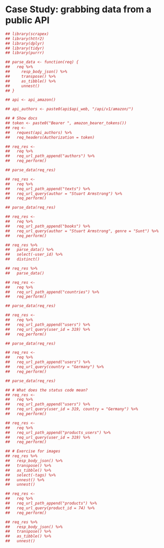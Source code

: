# Case Study: grabbing data from a public API


```r

## library(scrapex)
## library(httr2)
## library(dplyr)
## library(tidyr)
## library(purrr)

## parse_data <- function(req) {
##   req %>%
##     resp_body_json() %>%
##     transpose() %>%
##     as_tibble() %>%
##     unnest()
## }

## api <- api_amazon()

## api_authors <- paste0(api$api_web, "/api/v1/amazon/")

## # Show docs
## token <- paste0("Bearer ", amazon_bearer_tokens())
## req <-
##   request(api_authors) %>%
##   req_headers(Authorization = token)

## req_res <-
##   req %>%
##   req_url_path_append("authors") %>%
##   req_perform()

## parse_data(req_res)

## req_res <-
##   req %>%
##   req_url_path_append("texts") %>%
##   req_url_query(author = "Stuart Armstrong") %>%
##   req_perform()

## parse_data(req_res)

## req_res <-
##   req %>%
##   req_url_path_append("books") %>%
##   req_url_query(author = "Stuart Armstrong", genre = "Sunt") %>%
##   req_perform()

## req_res %>%
##   parse_data() %>%
##   select(-user_id) %>%
##   distinct()

## req_res %>%
##   parse_data()

## req_res <-
##   req %>%
##   req_url_path_append("countries") %>%
##   req_perform()

## parse_data(req_res)

## req_res <-
##   req %>%
##   req_url_path_append("users") %>%
##   req_url_query(user_id = 319) %>%
##   req_perform()

## parse_data(req_res)

## req_res <-
##   req %>%
##   req_url_path_append("users") %>%
##   req_url_query(country = "Germany") %>%
##   req_perform()

## parse_data(req_res)

## # What does the status code mean?
## req_res <-
##   req %>%
##   req_url_path_append("users") %>%
##   req_url_query(user_id = 319, country = "Germany") %>%
##   req_perform()

## req_res <-
##   req %>%
##   req_url_path_append("products_users") %>%
##   req_url_query(user_id = 319) %>%
##   req_perform()

## # Exercise for images
## req_res %>%
##   resp_body_json() %>%
##   transpose() %>%
##   as_tibble() %>%
##   select(-tags) %>%
##   unnest() %>%
##   unnest()

## req_res <-
##   req %>%
##   req_url_path_append("products") %>%
##   req_url_query(product_id = 74) %>%
##   req_perform()

## req_res %>%
##   resp_body_json() %>%
##   transpose() %>%
##   as_tibble() %>%
##   unnest()

```
